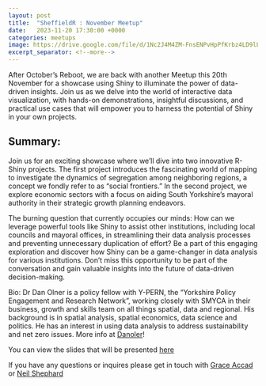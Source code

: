 ```yaml
---
layout: post
title:  "SheffieldR : November Meetup"
date:   2023-11-20 17:30:00 +0000
categories: meetups
image: https://drive.google.com/file/d/1Nc2J4M4ZM-FnsENPvHpPfKrbz4LD9lLd/view?usp=drive_link
excerpt_separator: <!--more-->
---
```



After October's Reboot, we are back with another Meetup this 20th November for a showcase using Shiny to illuminate the power of data-driven insights. Join us as we delve into the world of interactive data visualization, with hands-on demonstrations, insightful discussions, and practical use cases that will empower you to harness the potential of Shiny in your own projects.

<!--more-->


## Summary:
Join us for an exciting showcase where we'll dive into two innovative R-Shiny projects. The first project introduces the fascinating world of mapping to investigate the dynamics of segregation among neighboring regions, a concept we fondly refer to as "social frontiers." In the second project, we explore economic sectors with a focus on aiding South Yorkshire's mayoral authority in their strategic growth planning endeavors.

The burning question that currently occupies our minds: How can we leverage powerful tools like Shiny to assist other institutions, including local councils and mayoral offices, in streamlining their data analysis processes and preventing unnecessary duplication of effort? Be a part of this engaging exploration and discover how Shiny can be a game-changer in data analysis for various institutions. Don't miss this opportunity to be part of the conversation and gain valuable insights into the future of data-driven decision-making.

Bio: Dr Dan Olner is a policy fellow with Y-PERN, the "Yorkshire Policy Engagement and Research Network", working closely with SMYCA in their business, growth and skills team on all things spatial, data and regional. His background is in spatial analysis, spatial economics, data science and politics. He has an interest in using data analysis to address sustainability and net zero issues. More info at [Danoler](https://danolner.net)! 

You can view the slides that will be presented [here](https://ns-rse.github.io/SheffieldR-quarto-for-slides/)

If you have any questions or inquires please get in touch with [Grace Accad](mailto:g.accad@sheffield.ac.uk) or [Neil Shephard](mailto:n.shephard@sheffield.ac.uk)

